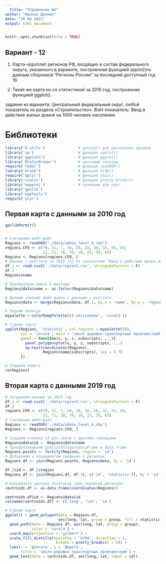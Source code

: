 ```yaml
---
  title: "Упражнение №4"
author: "Иванов Даниил"
date: "16 04 2021"
output: html_document
---
```

  
  ```r
knitr::opts_chunk$set(echo = TRUE)
```

## Вариант - 12

1. Карта-хороплет регионов РФ, входящих в состав федерального округа, указанного в варианте, построенная функцией spplot()по данным сборников “Регионы России” за последний доступный год 16.

2. Такая же карта но со статистикой за 2010 год, построенная функцией ggplot().

задание из варианта:
  Центральный федеральный округ, любой показатель из раздела «Строительство».
Взят показатель: Ввод в действие жилых домов на 1000 человек населения.

# Библиотеки
```r
library('R.utils')               # gunzip() для распаковки архивов 
library('sp')                    # функция spplot()
library('ggplot2')               # функция ggplot()
library('RColorBrewer')          # цветовые палитры
require('rgdal')                 # функция readOGR()
library('broom')                 # функция tidy()
require('dplyr')                 # функция join()
library('scales')                # функция pretty_breaks()
library('mapproj')               # проекции для карт
library('gpclib')
library('maptools')
require('plyr')
```

## Первая карта с данными за 2010 год

```r
gpclibPermit()


# Считываем шейп-файл
Regions <- readOGR("./data/admin_level_4.shp")
regions.CFO <- c(79, 51, 7, 34, 20, 18, 50, 33, 55, 64,
                 21, 71, 20, 70, 16, 23, 35, 65)
Regions <- Regions[regions.CFO, ]
# Данные с росстата за 2010 год по показателю "Ввод в действие жилых домов на 1000 человек населения" в ЦФО
df.1 <- read.csv2('./data/region1.csv', stringsAsFactors = F)
df.1
Regions$name

# Преобразуем имена в факторы
Regions@data$name <- as.factor(Regions@data$name)

# Делаем слияние шейп-файла с данными с росстата
Regions@data <- merge(Regions@data, df.1, by.x = 'name', by.y = 'region', sort = FALSE)

# Задаём палитру
mypalette <-colorRampPalette(c('whitesmoke', 'coral3'))

# Строим карту
spplot(Regions, 'statistic', col.regions = mypalette(16),
       col = 'coral4', main = 'число дорожно-транспортных происшествий',
       panel = function(x, y, z, subscripts, ...){
         panel.polygonsplot(x, y, z, subscripts, ...)
         sp.text(coordinates(Regions),
                 Regions$name[subscripts], cex = 0.7)
       })

# Очищаем память
rm(Regions)
```

## Вторая карта с данными 2019 год

```r
# Загружаем данные за 2019 год
df.2 <- read.csv2('./data/region2.csv', stringsAsFactors = F)
df.2
regions.CFO <- c(79, 51, 7, 34, 20, 18, 50, 33, 55, 64,
                 21, 71, 20, 70, 16, 23, 35, 65)
# Считываем шейп-файл
Regions <- readOGR('./data/admin_level_4.shp')
Regions <- Regions[regions.CFO, ]

# Создаем столбец id для связи с другими таблицами
Regions@data$id <- Regions@data$name
# Преобразовываем SpatialPolygonsDataFrame в data.frame
Regions.points <- fortify(Regions, region = 'id')
# Добавляем к координатам сведения о регионах
Regions.df <- join(Regions.points, Regions@data, by = 'id')

df.2$id <- df.2$region
Regions.df <- join(Regions.df, df.2[, c('id', 'statistic')], by = 'id')

# Координаты центров полигонов (для подписей регионов)
centroids.df <- as.data.frame(coordinates(Regions))

centroids.df$id <- Regions@data$id
colnames(centroids.df) <- c('long', 'lat', 'id')

# Строим карту
ggplot() + geom_polygon(data = Regions.df,
                        aes(long, lat, group = group, fill = statistic)) +
  geom_path(data = Regions.df, aes(long, lat, group = group),
            color = 'coral4') +
  coord_map(projection = 'gilbert') +
  scale_fill_distiller(palette = 'OrRd', direction = 1,
                       breaks = pretty_breaks(n = 5)) +
  labs(x = 'Долгота', y = 'Широта',
       title = 'число дорожно-транспортных происшествий') +
  geom_text(data = centroids.df, aes(long, lat, label = id))
```
